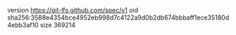 version https://git-lfs.github.com/spec/v1
oid sha256:3588e4354bce4952eb998d7c4122a9d0b2db674bbbaff1ece35180d4ebb3af10
size 369214
